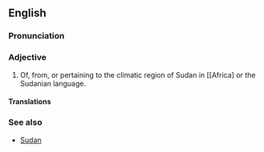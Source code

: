 {{also|Sudanese}}
==English==

===Pronunciation===

===Adjective===
{{en-adj|-}}

# Of, from, or pertaining to the climatic region of Sudan in [[Africa] or the Sudanian language.

====Translations====

===See also===
* [[Sudan]]